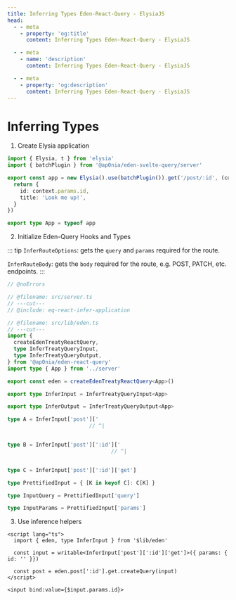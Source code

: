 ```yaml
---
title: Inferring Types Eden-React-Query - ElysiaJS
head:
  - - meta
    - property: 'og:title'
      content: Inferring Types Eden-React-Query - ElysiaJS

  - - meta
    - name: 'description'
      content: Inferring Types Eden-React-Query - ElysiaJS

  - - meta
    - property: 'og:description'
      content: Inferring Types Eden-React-Query - ElysiaJS
---
```


# Inferring Types

1. Create Elysia application

```typescript twoslash include eq-react-infer-application title=src/server.ts
import { Elysia, t } from 'elysia'
import { batchPlugin } from '@ap0nia/eden-svelte-query/server'

export const app = new Elysia().use(batchPlugin()).get('/post/:id', (context) => {
  return {
    id: context.params.id,
    title: 'Look me up!',
  }
})

export type App = typeof app
```

2. Initialize Eden-Query Hooks and Types

::: tip
`InferRouteOptions`: gets the `query` and `params` required for the route.

`InferRouteBody`: gets the `body` required for the route, e.g. POST, PATCH, etc. endpoints.
:::

```typescript twoslash title=src/lib/eden.ts
// @noErrors

// @filename: src/server.ts
// ---cut---
// @include: eq-react-infer-application

// @filename: src/lib/eden.ts
// ---cut---
import {
  createEdenTreatyReactQuery,
  type InferTreatyQueryInput,
  type InferTreatyQueryOutput,
} from '@ap0nia/eden-react-query'
import type { App } from '../server'

export const eden = createEdenTreatyReactQuery<App>()

export type InferInput = InferTreatyQueryInput<App>

export type InferOutput = InferTreatyQueryOutput<App>

type A = InferInput['post']['
                          // ^|


type B = InferInput['post'][':id']['
                                 // ^|


type C = InferInput['post'][':id']['get']

type PrettifiedInput = { [K in keyof C]: C[K] }

type InputQuery = PrettifiedInput['query']

type InputParams = PrettifiedInput['params']
```

3. Use inference helpers

```svelte title=src/routes/+page.svelte
<script lang="ts">
  import { eden, type InferInput } from '$lib/eden'

  const input = writable<InferInput['post'][':id']['get']>({ params: { id: '' }})

  const post = eden.post[':id'].get.createQuery(input)
</script>

<input bind:value={$input.params.id}>
```
